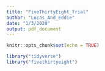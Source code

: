 ```yaml
---
title: "FiveThirtyEight_Trial"
author: "Lucas_And_Eddie"
date: "1/3/2020"
output: pdf_document
---
```


```r
knitr::opts_chunk$set(echo = TRUE)
```

```r
library("tidyverse")
library("fivethirtyeight")
```

```r

```


